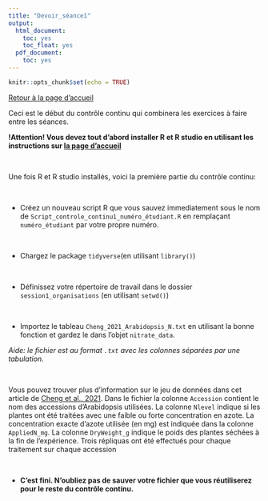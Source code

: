 ```yaml
---
title: "Devoir_séance1"
output:
  html_document:
    toc: yes
    toc_float: yes
  pdf_document:
    toc: yes
---
```


```r
knitr::opts_chunk$set(echo = TRUE)
```


[Retour à la page d'accueil](https://scortijo.github.io/2025_L3_R/)

Ceci est le début du contrôle continu qui combinera les exercices à faire entre les séances.

**!Attention! Vous devez tout d'abord installer R et R studio en utilisant les instructions sur [la page d'accueil](https://scortijo.github.io/2025_L3_R/)**

<br>

Une fois R et R studio installés, voici la première partie du contrôle continu:

<br>

- Créez un nouveau script R que vous sauvez immediatement sous le nom de `Script_controle_continu1_numéro_étudiant.R` en remplaçant `numéro_étudiant` par votre propre numéro.

<br>

- Chargez le package `tidyverse`(en utilisant `library()`)

<br>

- Définissez votre répertoire de travail dans le dossier `session1_organisations`  (en utilisant `setwd()`)

<br>

- Importez le tableau `Cheng_2021_Arabidopsis_N.txt` en utilisant la bonne fonction et gardez le dans l'objet `nitrate_data`. 

*Aide: le fichier est au format `.txt` avec les colonnes séparées par une tabulation.*

<br>

Vous pouvez trouver plus d'information sur le jeu de données dans cet article de [Cheng et al., 2021](https://www.nature.com/articles/s41467-021-25893-w#MOESM4).
Dans le fichier la colonne `Accession` contient le nom des accessions d'Arabidopsis utilisées. La colonne `Nlevel` indique si les plantes ont été traitées avec une faible ou forte concentration en azote. La concentration exacte d'azote utilisée (en mg) est indiquée dans la colonne `AppliedN_mg`. La colonne `DryWeight_g` indique le poids des plantes séchées à la fin de l'expérience. Trois répliquas ont été effectués pour chaque traitement sur chaque accession

<br>

- **C'est fini. N'oubliez pas de sauver votre fichier que vous réutiliserez pour le reste du contrôle continu.**

<br>




